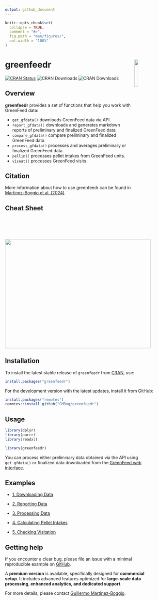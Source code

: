 ```yaml
---
output: github_document
---
```

<!-- README.md is generated from README.Rmd. Please edit that file -->

```r
knitr::opts_chunk$set(
  collapse = TRUE,
  comment = "#>",
  fig.path = "man/figures/",
  out.width = "100%"
)
```

# greenfeedr  <img src="man/figures/GFSticker.png" align="right" width="15.2%"/>

<!-- badges: start -->
[![CRAN Status](https://www.r-pkg.org/badges/version/greenfeedr)](https://CRAN.R-project.org/package=greenfeedr)
![CRAN Downloads](https://cranlogs.r-pkg.org/badges/grand-total/greenfeedr)
![CRAN Downloads](https://cranlogs.r-pkg.org/badges/last-month/greenfeedr)
<!-- badges: end -->


## Overview

**greenfeedr** provides a set of functions that help you work with GreenFeed data:

* `get_gfdata()` downloads GreenFeed data via API.
* `report_gfdata()` downloads and generates markdown reports of preliminary and finalized GreenFeed data.
* `compare_gfdata()` compare preliminary and finalized GreenFeed data.
* `process_gfdata()` processes and averages preliminary or finalized GreenFeed data.
* `pellin()` processes pellet intakes from GreenFeed units.
* `viseat()` processes GreenFeed visits.

## Citation

More information about how to use greenfeedr can be found in [Martinez-Boggio et al. (2024)](https://doi.org/10.3168/jdsc.2024-0662).

## Cheat Sheet

<a href="https://github.com/GMBog/greenfeedr/raw/main/man/figures/Cheatsheet.pdf"><img src="https://github.com/GMBog/greenfeedr/raw/main/man/figures/Cheatsheet.png" width="480" height="360"/></a>

## Installation

To install the latest stable release of `greenfeedr` from [CRAN](https://CRAN.R-project.org/package=greenfeedr), use:

```r
install.packages("greenfeedr")
```

For the development version with the latest updates, install it from GitHub:

```r
install.packages("remotes")
remotes::install_github("GMBog/greenfeedr")
```

## Usage

```r
library(dplyr)
library(purrr)
library(readxl)
```

```r
library(greenfeedr)
```

You can process either preliminary data obtained via the API using `get_gfdata()` or finalized data downloaded from the [GreenFeed web interface](https://ext.c-lockinc.com/greenfeed/data.php).

## Examples

  - [1. Downloading Data](https://github.com/GMBog/greenfeedr/tree/main/inst/md/DownloadData.md)
  
  - [2. Reporting Data](https://github.com/GMBog/greenfeedr/tree/main/inst/md/ReportData.md)
  
  - [3. Processing Data](https://github.com/GMBog/greenfeedr/tree/main/inst/md/ProcessData.md)
  
  - [4. Calculating Pellet Intakes](https://github.com/GMBog/greenfeedr/tree/main/inst/md/PelletIntakes.md)
  
  - [5. Checking Visitation](https://github.com/GMBog/greenfeedr/tree/main/inst/md/Visitation.md)


## Getting help

If you encounter a clear bug, please file an issue with a minimal reproducible example on [GitHub](https://github.com/GMBog/greenfeedr).


A **premium version** is available, specifically designed for **commercial setup**. It includes advanced features optimized for **large-scale data processing, enhanced analytics, and dedicated support**.  

For more details, please contact [Guillermo Martinez-Boggio](mailto:guillermo.martinezboggio@wisc.edu).



